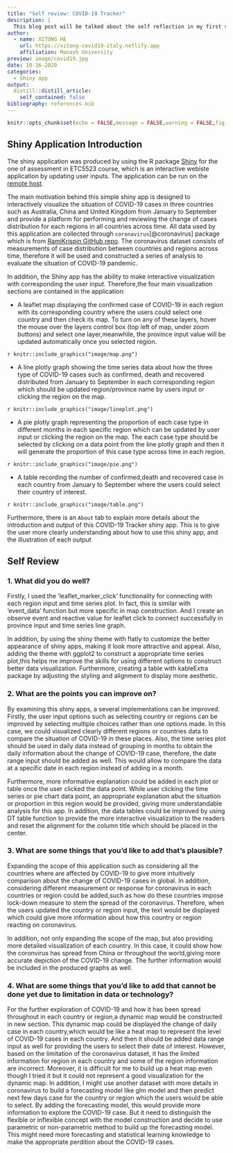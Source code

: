 ```yaml
---
title: "Self review: COVID-19 Tracker"
description: |
  This blog post will be talked about the self reflection in my first shiny app.
author:
  - name: XITONG HE
    url: https://xitong-covid19-italy.netlify.app
    affiliation: Monash University
preview: image/covid19.jpg
date: 10-16-2020
categories: 
  - Shiny app
output:
  distill::distill_article:
    self_contained: false
bibliography: references.bib
---
```




```r
knitr::opts_chunk$set(echo = FALSE,message = FALSE,warning = FALSE,fig.align="center")
```

## Shiny Application Introduction

The shiny application was produced by using the R package [Shiny]( https://shiny.rstudio.com/) for the one of assessment in ETC5523 course, which is an interactive webiste application by updating user inputs. The application can be run on the [remote host](https://xitong-he.shinyapps.io/shiny-assessment-xhee0013).

The main motivation behind this simple shiny app is designed to interactively visualize the situation of COVID-19 cases in three countries such as Australia, China and United Kingdom from January to September and provide a platform for performing and reviewing the change of cases distribution for each regions in all countries across time. All data used by this application are collected through `coronavirus`[@coronavirus] package which is from [RamiKrispin GitHub repo](https://github.com/RamiKrispin/coronavirus). The coronavirus dataset consists of measurements of case distribution between countries and regions across time, therefore it will be used and constructed a series of analysis to evaluate the situation of COVID-19 pandemic.

In addition, the Shiny app has the ability to make interactive visualization with corresponding the user input. Therefore,the four main visualization sections are contained in the application:

- A leaflet map displaying the confirmed case of COVID-19 in each region with its corresponding country where the users could select one country and then check its map. To turn on any of these layers, hover the mouse over the layers control box (top left of map, under zoom buttons) and select one layer,meanwhile, the province input value will be updated automatically once you selected region.

`r knitr::include_graphics("image/map.png")`

- A line plotly graph showing the time series data about how the three type of COVID-19 cases such as confirmed, death and recovered distributed from January to September in each corresponding region which should be updated region/province name by users input or clicking the region on the map.

`r knitr::include_graphics("image/lineplot.png")`

- A pie plotly graph representing the proportion of each case type in different months in each specific region which can be updated by user input or clicking the region on the map. The each case type should be selected by clicking on a data point from the line plotly graph and then it will generate the proportion of this case type across time in each region.

`r knitr::include_graphics("image/pie.png")`


- A table recording the number of confirmed,death and recovered case in each country from January to September where the users could select their country of interest.

`r knitr::include_graphics("image/table.png")`

Furthermore, there is an `About` tab to explain more details about the introduction and output of this COVID-19 Tracker shiny app. This is to give the user more clearly understanding about how to use this shiny app, and the illustration of each output 


## Self Review


### 1. What did you do well?

Firstly, I used the ‘leaflet_marker_click' functionality for connecting with each region input and time series plot. In fact, this is similar with 'event_data' function but more specific in map construction. And I create an observe event and reactive value for leaflet click to connect successfully in province input and time series line graph.

In addition, by using the shiny theme with flatly to customize the better appearance of shiny apps, making it look more attractive and appeal. Also, adding the theme with ggplot2 to construct a appropriate time series plot,this helps me improve the skills for using different options to construct better data visualization. Furthermore, creating a table with kableExtra package by adjusting the styling and alignment to display more aesthetic.


### 2. What are the points you can improve on?

By examining this shiny apps, a several implementations can be improved. Firstly, the user input options such as selecting country or regions can be improved by selecting multiple choices rather than one options made. In this case, we could visualized clearly different regions or countries data to compare the situation of COVID-19 in these places. Also, the time series plot should be used in daily data instead of grouping in months to obtain the daily information about the change of COVID-19 case, therefore, the date range input should be added as well. This would allow to compare the data at a specific date in each region instead of adding in a month.


Furthermore, more informative explanation could be added in each plot or table once the user clicked the data point. While user clicking the time series or pie chart data point, an appropriate explanation abut the situation or proportion in this region would be provided, giving more understandable analysis for this app. In addition, the data tables could be improved by using DT table function to provide the more interactive visualization to the readers and reset the alignment for the column title which should be placed in the center.


### 3. What are some things that you’d like to add that’s plausible?

Expanding the scope of this application such as considering all the countries where are affected by COVID-19 to give more intuitively comparison about the change of COVID-19 cases in global. In addition, considering different measurement or response for coronavirus in each countries or region could be added,such as how do these countries impose lock-down measure to stem the spread of the coronavirus. Therefore, when the users updated the country or region input, the text would be displayed which could give more information about how this country or region reacting on coronavirus.

In addition, not only expanding the scope of the map, but also providing more detailed visualization of each country. In this case, it could show how the coronvirus has spread from China or throughout the world,giving more accurate depiction of the COVID-19 change. The further information would be included in the produced graphs as well.


### 4. What are some things that you’d like to add that cannot be done yet due to limitation in data or technology?

For the further exploration of COVID-19 and how it has been spread throughout in each country or region,a dynamic map would be constructed in new section. This dynamic map could be displayed the change of daily case in each country,which would be like a heat map to represent the level of COVID-19  cases in each country. And then it should be added data range input as well for providing the users to select their date of interest. However, based on the limitation of the coronavirus dataset, it has the limited information for region in each country and some of the region information are incorrect. Moreover, it is difficult for me to build up a heat map even though I tried it but it could not represent a good visualization for the dynamic map. In addition, I might use another dataset with more details in coronavirus to build a forecasting model like glm model and then predict next few days case for the country or region which the users would be able to select. By adding the forecasting model, this would provide more information to explore the COVID-19 case. But it need to distinguish the flexible or inflexible concept with the model construction and decide to use parametric or non-parametric method to build up the forecasting model. This might need more forecasting and statistical learning knowledge to make the appropriate perdition about the COVID-19 cases.

